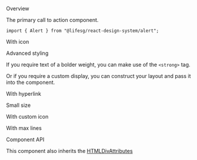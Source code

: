 
<Meta of={AlertStories} />

<Title>Alert</Title>

<Secondary>Overview</Secondary>

The primary call to action component.

```tsx
import { Alert } from "@lifesg/react-design-system/alert";
```

<Canvas of={AlertStories.Default} />

<Heading3>With icon</Heading3>

<Canvas of={AlertStories.WithIcon} />

<Heading3>Advanced styling</Heading3>

If you require text of a bolder weight, you can make use of the `<strong>` tag.

<Canvas of={AlertStories.WithBoldText} />

Or if you require a custom display, you can construct your layout and pass it into the component.

<Canvas of={AlertStories.WithCustomDisplay} />

<Heading3>With hyperlink</Heading3>

<Canvas of={AlertStories.WithHyperlink} />

<Heading3>Small size</Heading3>

<Canvas of={AlertStories.SmallSize} />

<Heading3>With custom icon</Heading3>

<Canvas of={AlertStories.WithCustomIcon} />

<Heading3>With max lines</Heading3>

<Canvas of={AlertStories.WithMaxLines} />

<Secondary>Component API</Secondary>

This component also inherits the [HTMLDivAttributes](https://developer.mozilla.org/en-US/docs/Web/API/HTMLDivElement)

<PropsTable />
